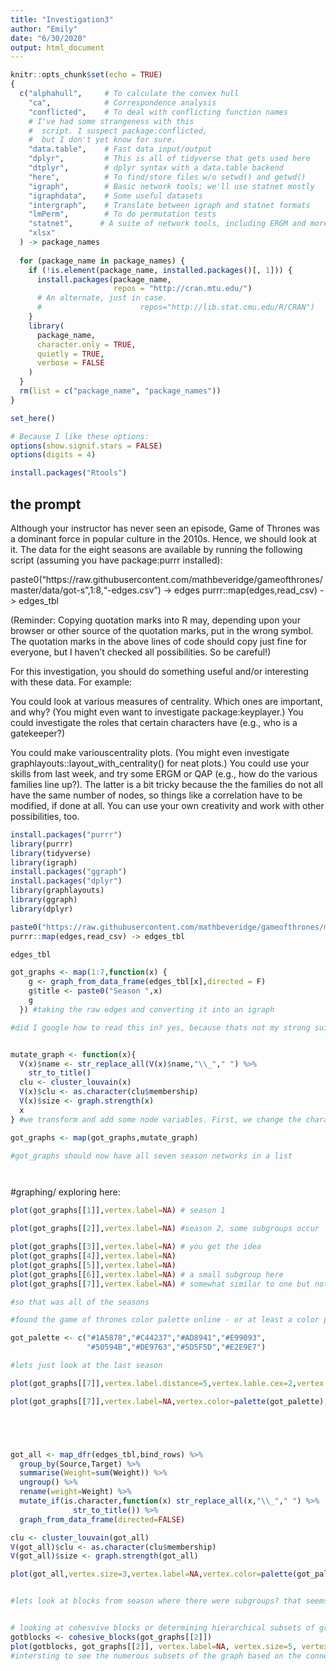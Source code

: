 ---
title: "Investigation3"
author: "Emily"
date: "6/30/2020"
output: html_document
---

```{r setup, include=FALSE}
knitr::opts_chunk$set(echo = TRUE)
{
  c("alphahull",     # To calculate the convex hull
    "ca",            # Correspondence analysis
    "conflicted",    # To deal with conflicting function names
    # I've had some strangeness with this
    #  script. I suspect package:conflicted,
    #  but I don't yet know for sure.
    "data.table",    # Fast data input/output
    "dplyr",         # This is all of tidyverse that gets used here
    "dtplyr",        # dplyr syntax with a data.table backend
    "here",          # To find/store files w/o setwd() and getwd()
    "igraph",        # Basic network tools; we'll use statnet mostly
    "igraphdata",    # Some useful datasets
    "intergraph",    # Translate between igraph and statnet formats
    "lmPerm",        # To do permutation tests
    "statnet",      # A suite of network tools, including ERGM and more
    "xlsx"
  ) -> package_names
  
  for (package_name in package_names) {
    if (!is.element(package_name, installed.packages()[, 1])) {
      install.packages(package_name,
                       repos = "http://cran.mtu.edu/")
      # An alternate, just in case.
      #                      repos="http://lib.stat.cmu.edu/R/CRAN")
    }
    library(
      package_name,
      character.only = TRUE,
      quietly = TRUE,
      verbose = FALSE
    )
  }
  rm(list = c("package_name", "package_names"))
}

set_here()

# Because I like these options:
options(show.signif.stars = FALSE)
options(digits = 4)

install.packages("Rtools")

```


## the prompt 

Although your instructor has never seen an episode, Game of Thrones was a dominant force in popular culture in the 2010s. Hence, we should look at it. The data for the eight seasons are available by running the following script (assuming you have package:purrr installed):

paste0("https://raw.githubusercontent.com/mathbeveridge/gameofthrones/master/data/got-s",1:8,"-edges.csv") -> edges
purrr::map(edges,read_csv) -> edges_tbl

(Reminder: Copying quotation marks into R may, depending upon your browser or other source of the quotation marks, put in the wrong symbol. The quotation marks in the above lines of code should copy just fine for everyone, but I haven't checked all possibilities. So be careful!)

For this investigation, you should do something useful and/or interesting with these data. For example:

You could look at various measures of centrality. Which ones are important, and why? (You might even want to investigate package:keyplayer.)
You could investigate the roles that certain characters have (e.g., who is a gatekeeper?)

You could make variouscentrality plots. (You might even investigate graphlayouts::layout_with_centrality() for neat plots.)
You could use your skills from last week, and try some ERGM or QAP (e.g., how do the various families line up?). The latter is a bit tricky because the the families do not all have the same number of nodes, so things like a correlation have to be modified, if done at all.
You can use your own creativity and work with other possibilities, too.
```{r get the data}
install.packages("purrr")
library(purrr)
library(tidyverse)
library(igraph)
install.packages("ggraph")
install.packages("dplyr")
library(graphlayouts)
library(ggraph)
library(dplyr)

paste0("https://raw.githubusercontent.com/mathbeveridge/gameofthrones/master/data/got-s",1:8,"-edges.csv") -> edges
purrr::map(edges,read_csv) -> edges_tbl

edges_tbl

got_graphs <- map(1:7,function(x) {
    g <- graph_from_data_frame(edges_tbl[x],directed = F)
    g$title <- paste0("Season ",x)
    g
  }) #taking the raw edges and converting it into an igraph

#did I google how to read this in? yes, because thats not my strong suit and frankly that information seems to have been a bit lacking and really dont do this outside of this program soo 


mutate_graph <- function(x){
  V(x)$name <- str_replace_all(V(x)$name,"\\_"," ") %>% 
    str_to_title()
  clu <- cluster_louvain(x)
  V(x)$clu <- as.character(clu$membership)
  V(x)$size <- graph.strength(x)
  x
} #we transform and add some node variables. First, we change the character names from upper case to title case. Then we compute a clustering, and the total number of interactions per character. Im think this may not have been what to do 

got_graphs <- map(got_graphs,mutate_graph)

#got_graphs should now have all seven season networks in a list 




```

#graphing/ exploring here: 

```{r graphs and exploration}
plot(got_graphs[[1]],vertex.label=NA) # season 1 

plot(got_graphs[[2]],vertex.label=NA) #season 2, some subgroups occur 

plot(got_graphs[[3]],vertex.label=NA) # you get the idea 
plot(got_graphs[[4]],vertex.label=NA)
plot(got_graphs[[5]],vertex.label=NA)
plot(got_graphs[[6]],vertex.label=NA) # a small subgroup here 
plot(got_graphs[[7]],vertex.label=NA) # somewhat similar to one but not really 

#so that was all of the seasons

#found the game of thrones color palette online - or at least a color palett someone made and associated with GOT 

got_palette <- c("#1A5878","#C44237","#AD8941","#E99093",
                 "#50594B","#DE9763","#5D5F5D","#E2E9E7")

#lets just look at the last season 

plot(got_graphs[[7]],vertex.label.distance=5,vertex.lable.cex=2,vertex.color=palette(got_palette), vertex.size=4) #really the labels just dont look good even after playing around with that 

plot(got_graphs[[7]],vertex.label=NA,vertex.color=palette(got_palette), vertex.size=6) #really the labels just dont look good even after playing around with that 






```
```{r}


got_all <- map_dfr(edges_tbl,bind_rows) %>% 
  group_by(Source,Target) %>% 
  summarise(Weight=sum(Weight)) %>% 
  ungroup() %>% 
  rename(weight=Weight) %>% 
  mutate_if(is.character,function(x) str_replace_all(x,"\\_"," ") %>% 
              str_to_title()) %>% 
  graph_from_data_frame(directed=FALSE)

clu <- cluster_louvain(got_all)
V(got_all)$clu <- as.character(clu$membership)
V(got_all)$size <- graph.strength(got_all)

plot(got_all,vertex.size=3,vertex.label=NA,vertex.color=palette(got_palette)) #this is interesting there is a def subgroup over to the right, this is all season combined. This makes sens because there were at least two seasons we saw subgroup emerge 



```
```{r subgroups?}

#lets look at blocks from season where there were subgroups? that seems like something thats intersting as most plots lines have charcters that are connected in some way. Seems like the making of a good story that we may have a seperate group/network that then becomes 


# looking at cohesvive blocks or determining hierarchical subsets of graph vertices based on their structural cohesion (or vertex connectivity)
gotblocks <- cohesive_blocks(got_graphs[[2]])
plot(gotblocks, got_graphs[[2]], vertex.label=NA, vertex.size=5, vertex.color=palette(got_palette))# pretty certain my color palett was ignored here lol 
#intersting to see the numerous subsets of the graph based on the connectivity of the characters. 

```

